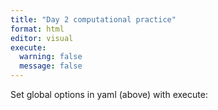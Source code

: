 ```yaml
---
title: "Day 2 computational practice"
format: html
editor: visual
execute: 
  warning: false
  message: false
---
```


Set global options in yaml (above) with execute: 